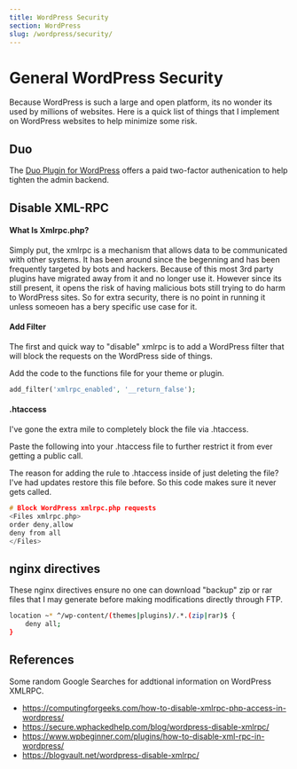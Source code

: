 ```yaml
---
title: WordPress Security
section: WordPress
slug: /wordpress/security/
---
```


# General WordPress Security

Because WordPress is such a large and open platform, its no wonder its used by millions of websites.
Here is a quick list of things that I implement on WordPress websites to help minimize some risk.

## Duo

The [Duo Plugin for WordPress](https://duo.com/docs/wordpress) offers a paid two-factor authenication to help tighten the admin backend.

## Disable XML-RPC

#### What Is Xmlrpc.php?

Simply put, the xmlrpc is a mechanism that allows data to be communicated with other systems. It has been around since the begenning and has been frequently targeted by bots and hackers. Because of this most 3rd party plugins have migrated away from it and no longer use it. However since its still present, it opens the risk of having malicious bots still trying to do harm to WordPress sites. So for extra security, there is no point in running it unless someoen has a bery specific use case for it.

#### Add Filter

The first and quick way to "disable" xmlrpc is to add a WordPress filter that will block the requests on the WordPress side of things.

Add the code to the functions file for your theme or plugin.

```php
add_filter('xmlrpc_enabled', '__return_false');
```

#### .htaccess

I've gone the extra mile to completely block the file via .htaccess.

Paste the following into your .htaccess file to further restrict it from ever getting a public call.

The reason for adding the rule to .htaccess inside of just deleting the file? I've had updates restore this file before. So this code makes sure it never gets called.

```cpp
# Block WordPress xmlrpc.php requests
<Files xmlrpc.php>
order deny,allow
deny from all
</Files>
```

## nginx directives

These nginx directives ensure no one can download "backup" zip or rar files that I may generate before making modifications directly through FTP.

```sh
location ~* ^/wp-content/(themes|plugins)/.*.(zip|rar)$ {
	deny all;
}
```

## References

Some random Google Searches for addtional information on WordPress XMLRPC.

- https://computingforgeeks.com/how-to-disable-xmlrpc-php-access-in-wordpress/
- https://secure.wphackedhelp.com/blog/wordpress-disable-xmlrpc/
- https://www.wpbeginner.com/plugins/how-to-disable-xml-rpc-in-wordpress/
- https://blogvault.net/wordpress-disable-xmlrpc/
